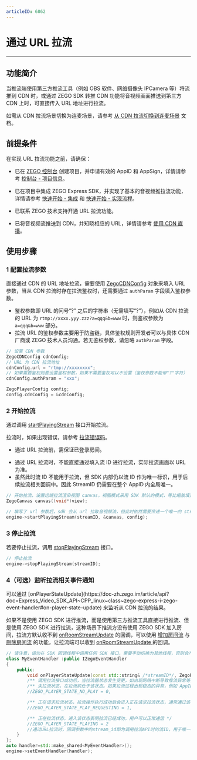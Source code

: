 ```yaml
---
articleID: 6862
---
```

# 通过 URL 拉流

---

## 功能简介

当推流端使用第三方推流工具（例如 OBS 软件、网络摄像头 IPCamera 等）将流推到 CDN 时，或通过 ZEGO SDK 转推 CDN 功能将音视频画面推送到第三方 CDN 上时，可直接传入 URL 地址进行拉流。

<Note title="说明">


如需从 CDN 拉流场景切换为连麦场景，请参考 [从 CDN 拉流切换到连麦场景](!ExpressVideoSDK-CDN_To_Call_Scenario) 文档。

</Note>



## 前提条件

在实现 URL 拉流功能之前，请确保：

- 已在 [ZEGO 控制台](https://console.zego.im) 创建项目，并申请有效的 AppID 和 AppSign，详情请参考 [控制台 - 项目信息](/console/project-info)。
- 已在项目中集成 ZEGO Express SDK，并实现了基本的音视频推拉流功能，详情请参考 [快速开始 - 集成](!Integration/SDK_Integration) 和 [快速开始 - 实现流程](!Integration/Solution_Implementation)。

- 已联系 ZEGO 技术支持开通 URL 拉流功能。
- 已将音视频流推送到 CDN，并知晓相应的 URL，详情请参考 [使用 CDN 直播](!ExpressVideoSDK-Publisher_Player_Advanced/RelayToCDN)。


## 使用步骤

<a id="ZegoCDNConfig"></a>

### 1 配置拉流参数

直接通过 CDN 的 URL 地址拉流，需要使用 [ZegoCDNConfig](https://doc-zh.zego.im/article/api?doc=Express_Video_SDK_API~cpp_linux~struct~ZegoCDNConfig) 对象来填入 URL 参数，当从 CDN 拉流时存在拉流鉴权时，还需要通过 `authParam` 字段填入鉴权参数。

<Note title="说明">


* 鉴权参数即 URL 的问号“?” 之后的字符串（无需填写“?”），例如从 CDN 拉流的 URL 为 `rtmp://xxxx.yyy.zzz?a=qqq&b=www` 时，则鉴权参数为 `a=qqq&b=www` 部分。
* 拉流 URL 的鉴权参数主要用于防盗链，具体鉴权规则开发者可以与具体 CDN 厂商或 ZEGO 技术人员沟通。若无鉴权参数，请忽略 `authParam` 字段。

</Note>



```cpp
// 设置 CDN 参数
ZegoCDNConfig cdnConfig;
// URL 为 CDN 拉流地址
cdnConfig.url = "rtmp://xxxxxxxx";
// 如果需要鉴权则要设置鉴权参数，如果不需要鉴权可以不设置（鉴权参数不能带"?"字符）
cdnConfig.authParam = "xxx";

ZegoPlayerConfig config;
config.cdnConfig = &cdnConfig;
```

### 2 开始拉流

通过调用 [startPlayingStream](https://doc-zh.zego.im/article/api?doc=Express_Video_SDK_API~cpp_linux~class~IZegoExpressEngine#start-playing-stream-1) 接口开始拉流。

拉流时，如果出现错误，请参考 [拉流错误码](/real-time-video-linux-cpp/client-sdk/error-code)。

<Warning title="注意">


- 通过 URL 拉流前，需保证已登录房间。
* 通过 URL 拉流时，不能直接通过填入流 ID 进行拉流，实际拉流画面以 URL 为准。
* 虽然此时流 ID 不能用于拉流，但 SDK 内部仍以流 ID 作为唯一标识，用于后续拉流相关回调中。因此 StreamID 仍需要在整个 AppID 内全局唯一。

</Warning>



```cpp
// 开始拉流，设置远端拉流渲染视图 canvas，视图模式采用 SDK 默认的模式，等比缩放填充整个 View
ZegoCanvas canvas((void*)view);

// 填写了 url 参数后，sdk 会从 url 拉取音视频流，但此时依然需要传递一个唯一的 streamID 到 SDK，SDK 内部会以该 streamID 标识这条流
engine->startPlayingStream(streamID, &canvas, config);
```

### 3 停止拉流

若要停止拉流，调用 [stopPlayingStream](https://doc-zh.zego.im/article/api?doc=Express_Video_SDK_API~CPP_linux~class~zego-express-i-zego-express-engine#stop-playing-stream) 接口。

```cpp
// 停止拉流
engine->stopPlayingStream(streamID);
```

### 4（可选）监听拉流相关事件通知

<Accordion title="监听拉流相关事件通知" defaultOpen="false">
可以通过 [onPlayerStateUpdate](https://doc-zh.zego.im/article/api?doc=Express_Video_SDK_API~CPP_linux~class~zego-express-i-zego-event-handler#on-player-state-update) 来监听从 CDN 拉流的结果。

<Warning title="注意">


如果不是使用 ZEGO SDK 进行推流，而是使用第三方推流工具直接进行推流、但是使用 ZEGO SDK 进行拉流，这种场景下推流方没有使用 ZEGO SDK 加入房间，拉流方默认收不到 [onRoomStreamUpdate](@onRoomStreamUpdate) 的回调，可以使用 [增加房间流](/real-time-video-android-java/integration/sdk-integration61) 与 [删除房间流](/real-time-video-android-java/integration/sdk-integration63) 的功能，让拉流端可以收到 [onRoomStreamUpdate ](@onRoomStreamUpdate) 的回调。

</Warning>



```cpp
// 请注意，请勿在 SDK 回调线程中调用任何 SDK 接口，需要手动切换为其他线程，否则会产生死锁
class MyEventHandler :public IZegoEventHandler
{
    public:
        void onPlayerStateUpdate(const std::string& /*streamID*/, ZegoPlayerState /*state*/, int /*errorCode*/, const std::string& /*extendedData*/) {
        /** 调用拉流接口成功后，当拉流器状态发生变更，如出现网络中断导致推流异常等情况，SDK在重试拉流的同时，会通过该回调通知 */
        /** 未拉流状态，在拉流前处于该状态。如果拉流过程出现稳态的异常，例如 AppID、AppSign、Token 不正确，都会进入未拉流状态 */
        //ZEGO_PLAYER_STATE_NO_PLAY = 0,

        /** 正在请求拉流状态，拉流操作执行成功后会进入正在请求拉流状态，通常通过该状态进行应用界面的展示。如果因为网络质量不佳产生的中断，SDK 会进行内部重试，也会回到正在请求拉流状态 */
        //ZEGO_PLAYER_STATE_PLAY_REQUESTING = 1,

        /** 正在拉流状态，进入该状态表明拉流已经成功，用户可以正常通信 */
        //ZEGO_PLAYER_STATE_PLAYING = 2
        //通过URL拉流时，回调参数中的stream_id即为调用拉流API时的流ID，用于唯一标识当次拉流事件。
    }
};
auto handler=std::make_shared<MyEventHandler>();
engine->setEventHandler(handler);
```
</Accordion>
